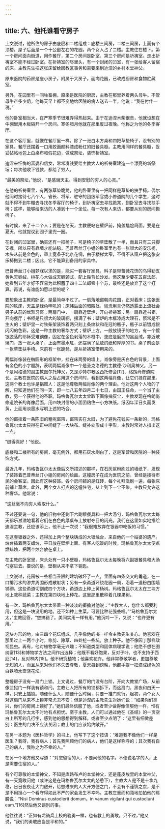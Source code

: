 ```yaml
---
---
---
```

title: 六、他托谁看守房子
---




上文说过，他所住的房子由底层和二楼组成：底楼三间房，二楼三间房，上面有个顶楼。屋子后面是一个十公亩左右的花园。两个女人占了二楼。主教住在楼下。第一个房间面向街道，用作餐厅，第二个房间是卧室，第三个房间是祈祷室。走出祈祷室不能不经过卧室。在祈祷室的尽里头，有一个封闭的凹室，有一张给客人留宿的床。主教先生把这张床留给因教区事务和需要来到迪涅的乡村本堂神父。

原来医院的药房是座小房子，附属于大房子，面向花园，已改成厨房和食物贮藏室。

另外，花园里有一间牲畜棚，原来是医院的厨房，主教在那里养着两头母牛。不管母牛产多少奶，他每天早上都不变地给医院的病人送去一半。他说：“我在付什一税。”

他的卧室相当大，在严寒季节很难弄得热起来。由于在迪涅木柴很贵，他就设想在牛棚里用木板隔开一个房间。寒冬腊月他就在那里度过夜晚。他称之为他的冬季客厅。

在这个客厅里，就像在餐厅里一样，除了一张白木方桌和四把草垫椅子，没有别的家具。餐厅还摆着一口用胶画颜料漆成粉红的旧餐具橱。主教用同样的餐具橱，妥妥帖帖地包上白桌布和假花边，做成祭坛，装饰祈祷室。

迪涅来忏悔的富婆和信女，常常凑钱要给主教大人的祈祷室建造一个漂亮的新祭坛；每次他收下钱款，都给了穷人。

“最美的祭坛，”他说，“是感谢天主、得到安慰的穷人的心灵。”

在他的祈祷室里，有两张草垫跪凳，他的卧室里有一把同样是草垫的扶手椅。偶尔他同时接待七八个人，省长、将军、驻守的团级军官或小修道院的几个学生，这时就不得不到牛棚去寻找冬季客厅的椅子，到祈祷室去寻找跪凳，到卧室去寻找扶手椅；这样，能够给来访的人凑到十一个坐位。每一次有人来访，都要从别的房间搬椅子。

有时候，来了十二个人；要是在冬天，主教便站在壁炉前，掩盖尴尬局面。要是在夏天，他就提议到园子里兜一圈。

在封闭的凹室里，确实还有一把椅子，可是椅子的草垫散了一半，而且只有三只脚支撑，所以只有靠墙才能站稳。巴普蒂丝汀小姐的卧室里也有一张很大的安乐椅，木头从前是金色的，罩上宽条子北京花绸，由于楼梯太窄，不得不从窗户把这张安乐椅搬到二楼；因此，它不能算到备用的家具中。

巴普蒂丝汀小姐梦寐以求的是，能买一套客厅家具，料子是带蔷薇花饰的乌得勒支黄色天鹅绒，桃花心木做成天鹅颈式，配上靠背长沙发。但这至少要花五百法郎，她看到五年才好不容易为此积蓄了四十二法郎零十个苏，最终还是放弃了这个打算。再说，有谁能如愿以偿的呢？

要想象出主教的卧室，是最简单不过了。一扇落地窗朝向花园，正对着床；这张医院的铁床，天盖是绿色哔叽的；床帏后面的暗陬处，盥洗用具仍然透露出上流社会男子从前的优雅习惯；两扇门中，一扇靠近壁炉，开向祈祷室；另一扇靠近书柜，开向餐厅；书柜是只很大的玻璃橱，摆满了书；壁炉的木框漆成大理石，惯常是不生火的；壁炉里一对铁柴架装饰着两只刻上条纹状和花冠的瓶子，瓶子以前镀成银闪闪的色彩，这是一种主教的奢华方式；壁炉上方，一般放镜子的地方，有一个镀银脱落的耶稣受难铜像，固定在金色剥落的木框中，垫底是磨损的黑丝绒。靠近玻璃门，放一张大桌子，上面有墨水缸，还摆满了乱放的纸和厚厚的书。桌子前面是一张草垫扶手椅。床前有一张跪凳，是从祈祷室借用来的。

两幅肖像装在椭圆形的框架中，挂在床两旁的墙上。肖像旁是灰白色的背景，上面有金色的小字题辞，表明两幅肖像中一个是圣克洛德的主教德·沙利奥神父，另一个是阿格德的副主教图尔托神父，又是沙特尔教区西托修会[12]、格朗尚修道院长。主教在医院的病人之后占用这个房间时，看到这两幅肖像，让它们挂在那里。这两个教士也许是捐赠人：这是他尊敬两幅肖像的两个理由。他对这两个人物的了解，只知道他们在同一天，即一七八五年四月二十七日，由国王任命，一个当了主教，另一个获得他的圣职。玛格鲁瓦尔太太曾取下画像掸灰尘，主教发现在格朗尚修道院长的肖像后面，用四块封信的小面团粘住一小方块纸，纸因年深日久而发黄，上面用淡墨水写明上述的巧合。

他的窗挂着一条陈旧的粗呢窗帘，窗帘实在太旧，为了避免花钱买一条新的，玛格鲁瓦尔太太只得在正中间缝了一大块布。缝补处形成十字形。主教时常对人指出这一点。

“缝得真好！”他说。

底楼和二楼所有的房间，毫无例外，都用石灰水刷白了，这是军营和医院的一种装饰方式。

最近几年，玛格鲁瓦尔太太像后文所描述的那样，在石灰浆粉刷过的墙纸下，发现了装饰着巴普蒂丝汀小姐的房间的绘画。这幢房子在成为医院之前，曾经是接待市民的会客室。因此有这种装饰。各个房间铺的是红砖，每个礼拜洗刷一遍，每张床前铺上草席。此外，两个女人打点的这幢住宅，从上到下一尘不染。主教只允许这种奢华。他常说：

“这丝毫不向穷人索取什么。”

不过还要说一句，他的旧物中还剩下六副银餐具和一把大汤勺，玛格鲁瓦尔太太每天都乐滋滋地看着它们在白色的厚桌布上放射夺目的闪光。我们在这里如实地描绘迪涅主教，还应该添上，他不止一次说：“我很难放弃在银器中吃饭的习惯。”

在这套银器之外，还得加上两个整块铸成的大银烛台，来自他的一个姑婆的遗产。烛台插着两支蜡烛，平日放在壁炉上面。有客人吃饭的时候，玛格鲁瓦尔太太便点燃蜡烛，把两个烛台放在桌上。

在主教的卧室里，床头处有一只小壁橱，玛格鲁瓦尔太太每晚将六副银餐具和大汤勺塞进去。要说的是，壁橱从来不拿下钥匙。

上文说过，花园被一些相当丑陋的建筑破坏了一点，里面有四条交叉的甬道，在一口排污水的渗井周围形成散射状；另有一条甬道环绕花园一周，沿着一道粉白围墙铺砌。这些甬道切割成四个方块，甬道边上种上黄杨树。玛格鲁瓦尔太太在三块方地上栽种蔬菜；主教在第四块地上种花。这里那里散种着几棵果树。

有一次，玛格鲁瓦尔太太带着一种淡淡的揶揄对他说：“主教大人，您什么都要利用，但这是一块没用的地。还不如种上生菜，可要比种花强些哩。”“马格鲁瓦尔太太，”主教回答，“您搞错了。美同实用一样有用。”他沉吟一下，又说：“也许更有用。”

这块方形的地，由三四个花坛组成，几乎像他的书一样令主教先生关心。他喜欢在那里过上一两个小时，修剪、除草、四处挖一些坑，放上种子。他不像园丁那样敌视昆虫。再有，他对植物学毫无兴趣；不知道类型和固体病理学说；他绝不想在图纳富[13]和博物学方法之间作出选择；他既不看好胞果，反对子叶，也不支持于西厄[14]，反对林内[15]。他不研究植物；他喜欢花卉。他非常尊敬学者，更加尊敬无知的人，而且从来对他们不失去尊敬，夏天每到傍晚，他都手提一把漆成绿色的白铁喷水壶浇花坛。

整幢房子没有一扇门上锁。上文说过，餐厅的门没有台阶，开向大教堂广场，从前像监狱门一样装有锁和闩。主教让人把所有的锁都拆下，而这扇门，黑夜和白天一样，只安上插锁。随便什么人，随便什么时候，只要一推门就行。起初，两个女人对这扇门从来不上锁非常忐忑不安；但是迪涅的主教先生对她们说：“如果你们高兴，你们的房间上锁好了。”她们最终信服了他，或者至少做得像信服他一样。惟有玛格鲁瓦尔太太不时地有点担忧。至于主教，人们可以通过他在《圣经》的一页空白上所写的几行字，感到他的思想得到解释，或者至少点明了：“这里有细微差别：医生的门决不应该关闭；教士的门应该始终敞开。”

在另一本题为《医科哲学》的书上，他写下了这个按语：“难道我不像他们一样是医生？我呀，我有病人；首先我照顾他们的病人，他们是这样称呼的；其次我有自己的病人，我称之为不幸的人。”

在另一个地方他又写道：“对您留宿的人，不要问他的名字。不便说名字的人，正是需要住宿的人。”

有个可尊敬的本堂神父，不知是库路布卢的本堂神父，还是蓬皮埃里的本堂神父，有一天竟敢问他（或许这是在玛格鲁瓦尔太太的怂恿下），主教大人是不是十拿九稳，日日夜夜让大门敞开，给想进来的人大开方便之门，不会有不谨慎之虞，是不是不用担心一个看守得如此不严的家会发生不幸吗。主教庄重而和蔼地拍拍他的肩膀说：“Nisi Dominus custodierit domum，in vanum vigilant qui custodiunt eam.”[16]然后他又谈别的事。

他往往说：“正如有龙骑兵上校的骁勇一样，也有教士的勇敢。只不过，”他又说，“我们的勇敢应当是平和的。”